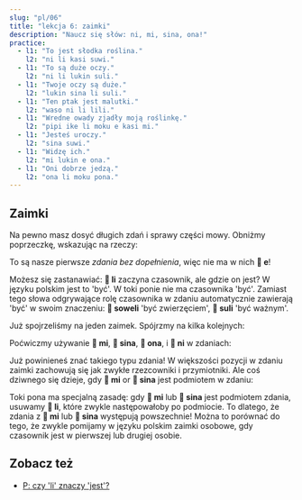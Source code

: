 ```yaml
---
slug: "pl/06"
title: "lekcja 6: zaimki"
description: "Naucz się słów: ni, mi, sina, ona!"
practice:
  - l1: "To jest słodka roślina."
    l2: "ni li kasi suwi."
  - l1: "To są duże oczy."
    l2: "ni li lukin suli."
  - l1: "Twoje oczy są duże."
    l2: "lukin sina li suli."
  - l1: "Ten ptak jest malutki."
    l2: "waso ni li lili."
  - l1: "Wredne owady zjadły moją roślinkę."
    l2: "pipi ike li moku e kasi mi."
  - l1: "Jesteś uroczy."
    l2: "sina suwi."
  - l1: "Widzę ich."
    l2: "mi lukin e ona."
  - l1: "Oni dobrze jedzą."
    l2: "ona li moku pona."
---
```



## Zaimki

Na pewno masz dosyć długich zdań i sprawy części mowy. Obniżmy poprzeczkę, wskazując na rzeczy:

<List>
  <Word sl="ni" m="ten, tamten" />
  <Sentence sl="ni li soweli." m="To jest zwierzę." />
  <Sentence sl="ni li kasi." m="To jest roślina." />
  <Sentence sl="ni li moku suwi." m="To jest słodkie jedzenie." />
  <Sentence sl="ni li suli." m="To jest ważne." />
  <Sentence sl="ni li pona wawa." m="To jest wspaniale dobre." />
</List>

To są nasze pierwsze _zdania bez dopełnienia_, więc nie ma w nich **󱤉 e**!

Możesz się zastanawiać: **󱤧 li** zaczyna czasownik, ale gdzie on jest? W języku polskim jest to 'być'. W toki ponie nie ma czasownika 'być'. Zamiast tego słowa odgrywające rolę czasownika w zdaniu automatycznie zawierają 'być' w swoim znaczeniu: **󱥢 soweli** 'być zwierzęciem', **󱥣 suli** 'być ważnym'.

Już spojrzeliśmy na jeden zaimek. Spójrzmy na kilka kolejnych:

<List>
  <Word sl="mi" m="ja, my; mój, nasz" />
  <Word sl="sina" m="ty, wy; twój, wasz" />
  <Word sl="ona" m="on, ona, ono, oni, one; jego, jej, ich" />
</List>

Poćwiczmy używanie **󱤴 mi**, **󱥞 sina**, **󱥆 ona**, i **󱥁 ni** w zdaniach:

<List>
  <Sentence sl="kasi ni li suli." m="Ta roślina jest wielka." />
  <Sentence sl="sona sina li wawa." m="Twoja wiedza jest wspaniała." />
  <Sentence sl="pipi ni li pipi mi." m="Ten owad to mój owad." />
  <Sentence sl="waso sina li lukin e mi." m="Twój ptak patrzy na mnie." />
  <Sentence sl="waso li moku e pipi ni." m="Ptak je tego owada." />
  <Sentence sl="soweli mi li moku e kasi ona." m="To zwierzę je swoją roślinę." />
</List>

Już powinieneś znać takiego typu zdania! W większości pozycji w zdaniu zaimki zachowują się jak zwykłe rzezcowniki i przymiotniki. Ale coś dziwnego się dzieje, gdy **󱤴 mi** or **󱥞 sina** jest podmiotem w zdaniu:

<List>
  <Sentence sl="mi wawa." m="(Ja) jestem potężny." />
  <Sentence sl="sina lukin e moku." m="(Ty) widzisz jedzenie." />
  <Sentence sl="mi sona e kasi suli." m="(Ja) wiem o wielkiej roślinie." />
  <Sentence sl="sina sona e suli kasi." m="(Ty) znasz wielkość rośliny." />
</List>

Toki pona ma specjalną zasadę: gdy **󱤴 mi** lub **󱥞 sina** jest podmiotem zdania, usuwamy **󱤧 li**, które zwykle następowałoby po podmiocie. To dlatego, że zdania z **󱤴 mi** lub **󱥞 sina** występują powszechnie! Można to porównać do tego, że zwykle pomijamy w języku polskim zaimki osobowe, gdy czasownik jest w pierwszej lub drugiej osobie.

<Practice exercises={frontmatter.practice} client:load />

## Zobacz też
* [P: czy 'li' znaczy 'jest'?](pl/li-and-is)
